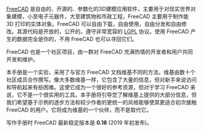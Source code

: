 <languages/>

{{Docnav/zh-cn
| 
|[[Manual:What_is_FreeCAD/zh-cn|手册：FreeCAD 是什么]]
|[[Manual:Introduction/zh-cn|手册封面]]
|IconC = Crystal_Clear_manual.png
}}

{{Manual:TOC}}

<div class="mw-translate-fuzzy">
[http://www.freecad.org FreeCAD] 是自由的、开源的、参数化的3D建模应用软件，主要用于对现实世界对象建模，小至电子元器件，大至建筑物和市政工程，FreeCAD 主要用于制作能 3D 打印的实体对象。FreeCAD 可以自由下载，自由使用，自由分发和自由修改。其源代码是开放的，公开的，遵守非常宽容的 [https://en.wikipedia.org/wiki/GNU_Lesser_General_Public_License LGPL] 协议。使用 FreeCAD 产生的数据完全是你的，不用 FreeCAD 也可以寻回它们。
</div>

<div class="mw-translate-fuzzy">
FreeCAD 也是一个社区项目，由一群对 FreeCAD 充满热情的开发者和用户共同开发和维护。
</div>

<div class="mw-translate-fuzzy">
本手册是一个实验，采用了与官方 FreeCAD 文档维基不同的方法。维基由数十个社区成员合作撰写。像大多数维基一样，它包含了大量的信息，但对新手来说访问和导航起来有些困难。这使它成为一个很好的参考资源，但对于学习 FreeCAD 来说，它不是一个很实用的工具。本手册将引导您了解维基上提供的大部分信息，但我们希望基于示例的逐步方法和较少作者的更统一的风格能够使其更适合初次接触 FreeCAD 的用户。它将成为维基的一个伙伴，而不是取代它。
</div> 

<div class="mw-translate-fuzzy">
写作手册时 FreeCAD 最新稳定版本是 '''0.18'''  (2019 年初发布)。
</div>



<div class="mw-translate-fuzzy">
{{Docnav/zh-cn
| 
|[[Manual:What is FreeCAD/zh-cn|手册：FreeCAD 是啥]]
|[[Manual:Introduction/zh-cn|手册封面]]
|IconC = Crystal Clear manual.png
}}
</div>